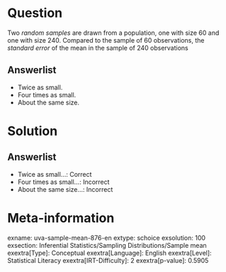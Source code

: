 Question
========

Two *random samples* are drawn from a population, one with size 60 and one with size 240. Compared to the sample of 60 observations, the *standard error* of the mean in the sample of 240 observations

Answerlist
----------

* Twice as small.
* Four times as small.
* About the same size.

Solution
========

Answerlist
----------

* Twice as small...: Correct
* Four times as small...: Incorrect
* About the same size...: Incorrect

Meta-information
================
exname: uva-sample-mean-876-en
extype: schoice
exsolution: 100
exsection: Inferential Statistics/Sampling Distributions/Sample mean
exextra[Type]: Conceptual
exextra[Language]: English
exextra[Level]: Statistical Literacy
exextra[IRT-Difficulty]: 2
exextra[p-value]: 0.5905

